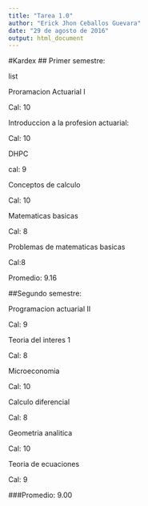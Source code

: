 ```yaml
---
title: "Tarea 1.0"
author: "Erick Jhon Ceballos Guevara"
date: "29 de agosto de 2016"
output: html_document
---
```


#Kardex 
## Primer semestre:

  list

Proramacion Actuarial I

  Cal: 10

Introduccion a la profesion actuarial:

  Cal: 10

DHPC

  cal: 9

Conceptos de calculo

  Cal: 10

Matematicas basicas

  Cal: 8

Problemas de matematicas basicas

  Cal:8

Promedio: 9.16

##Segundo semestre:

Programacion actuarial II

  Cal: 9

Teoria del interes 1

  Cal: 8

Microeconomia

  Cal: 10

Calculo diferencial

  Cal: 8

Geometria analitica

  Cal: 10

Teoria de ecuaciones

  Cal: 9

###Promedio: 9.00


